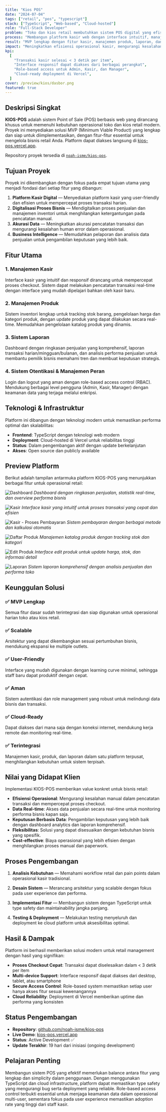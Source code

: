 ```yaml
---
title: "Kios POS"
date: "2024-07-04"
tags: ["retail", "pos", "typescript"]
stack: ["TypeScript", "Web-based", "Cloud-hosted"]
role: "Full-Stack Developer"
problem: "Toko dan kios retail membutuhkan sistem POS digital yang efisien dan mudah digunakan untuk menggantikan pencatatan manual."
process: "Membangun platform kasir web dengan interface intuitif, manajemen inventori, dan sistem pelaporan terintegrasi."
result: "MVP lengkap dengan fitur kasir, manajemen produk, laporan, dan sistem otentikasi role-based yang siap implementasi."
impact: "Meningkatkan efisiensi operasional kasir, mengurangi kesalahan manual, dan menyediakan akses data penjualan real-time."
kpi:
  [
    "Transaksi kasir selesai < 3 detik per item",
    "Interface responsif dapat diakses dari berbagai perangkat",
    "Role-based access untuk Admin, Kasir, dan Manager",
    "Cloud-ready deployment di Vercel",
  ]
cover: /preview/kios/dasbor.png
featured: true
---
```


## Deskripsi Singkat

**KIOS-POS** adalah sistem Point of Sale (POS) berbasis web yang dirancang khusus untuk memenuhi kebutuhan operasional toko dan kios retail modern. Proyek ini menyediakan solusi MVP (Minimum Viable Product) yang lengkap dan siap untuk diimplementasikan, dengan fitur-fitur essential untuk mengelola bisnis retail Anda. Platform dapat diakses langsung di [kios-pos.vercel.app](https://kios-pos.vercel.app).

Repository proyek tersedia di [`noah-isme/kios-pos`](https://github.com/noah-isme/kios-pos).

## Tujuan Proyek

Proyek ini dikembangkan dengan fokus pada empat tujuan utama yang menjadi fondasi dari setiap fitur yang dibangun:

1. **Platform Kasir Digital** — Menyediakan platform kasir yang user-friendly dan efisien untuk mempercepat proses transaksi harian.
2. **Digitalisasi Proses Bisnis** — Mendigitalkan proses penjualan dan manajemen inventori untuk menghilangkan ketergantungan pada pencatatan manual.
3. **Akurasi Data** — Meningkatkan akurasi pencatatan transaksi dan mengurangi kesalahan human error dalam operasional.
4. **Business Intelligence** — Memudahkan pelaporan dan analisis data penjualan untuk pengambilan keputusan yang lebih baik.

## Fitur Utama

### 1. Manajemen Kasir

Interface kasir yang intuitif dan responsif dirancang untuk mempercepat proses checkout. Sistem dapat melakukan pencatatan transaksi real-time dengan interface yang mudah dipelajari bahkan oleh kasir baru.

### 2. Manajemen Produk

Sistem inventori lengkap untuk tracking stok barang, pengelolaan harga dan kategori produk, dengan update produk yang dapat dilakukan secara real-time. Memudahkan pengelolaan katalog produk yang dinamis.

### 3. Sistem Laporan

Dashboard dengan ringkasan penjualan yang komprehensif, laporan transaksi harian/mingguan/bulanan, dan analisis performa penjualan untuk membantu pemilik bisnis memahami tren dan membuat keputusan strategis.

### 4. Sistem Otentikasi & Manajemen Peran

Login dan logout yang aman dengan role-based access control (RBAC). Mendukung berbagai level pengguna (Admin, Kasir, Manager) dengan keamanan data yang terjaga melalui enkripsi.

## Teknologi & Infrastruktur

Platform ini dibangun dengan teknologi modern untuk memastikan performa optimal dan skalabilitas:

- **Frontend**: TypeScript dengan teknologi web modern
- **Deployment**: Cloud-hosted di Vercel untuk reliabilitas tinggi
- **Status**: Dalam pengembangan aktif dengan update berkelanjutan
- **Akses**: Open source dan publicly available

## Preview Platform

Berikut adalah tampilan antarmuka platform KIOS-POS yang menunjukkan berbagai fitur untuk operasional retail:

![Dashboard](/preview/kios/dasbor.png)
_Dashboard dengan ringkasan penjualan, statistik real-time, dan overview performa bisnis_

![Kasir](/preview/kios/kasir.png)
_Interface kasir yang intuitif untuk proses transaksi yang cepat dan efisien_

![Kasir - Proses Pembayaran](/preview/kios/kasir%20bayar.png)
_Sistem pembayaran dengan berbagai metode dan kalkulasi otomatis_

![Daftar Produk](/preview/kios/list%20produk.png)
_Manajemen katalog produk dengan tracking stok dan kategori_

![Edit Produk](/preview/kios/edit%20produk.png)
_Interface edit produk untuk update harga, stok, dan informasi detail_

![Laporan](/preview/kios/laporan.png)
_Sistem laporan komprehensif dengan analisis penjualan dan performa toko_

## Keunggulan Solusi

### ✅ MVP Lengkap

Semua fitur dasar sudah terintegrasi dan siap digunakan untuk operasional harian toko atau kios retail.

### ✅ Scalable

Arsitektur yang dapat dikembangkan sesuai pertumbuhan bisnis, mendukung ekspansi ke multiple outlets.

### ✅ User-Friendly

Interface yang mudah digunakan dengan learning curve minimal, sehingga staff baru dapat produktif dengan cepat.

### ✅ Aman

Sistem autentikasi dan role management yang robust untuk melindungi data bisnis dan transaksi.

### ✅ Cloud-Ready

Dapat diakses dari mana saja dengan koneksi internet, mendukung kerja remote dan monitoring real-time.

### ✅ Terintegrasi

Manajemen kasir, produk, dan laporan dalam satu platform terpusat, menghilangkan kebutuhan untuk sistem terpisah.

## Nilai yang Didapat Klien

Implementasi KIOS-POS memberikan value konkret untuk bisnis retail:

- **Efisiensi Operasional**: Mengurangi kesalahan manual dalam pencatatan transaksi dan mempercepat proses checkout.
- **Data Real-time**: Akses data penjualan secara real-time untuk monitoring performa bisnis kapan saja.
- **Keputusan Berbasis Data**: Pengambilan keputusan yang lebih baik dengan dashboard analytics dan laporan komprehensif.
- **Fleksibilitas**: Solusi yang dapat disesuaikan dengan kebutuhan bisnis yang spesifik.
- **Cost-effective**: Biaya operasional yang lebih efisien dengan menghilangkan proses manual dan paperwork.

## Proses Pengembangan

1. **Analisis Kebutuhan** — Memahami workflow retail dan pain points dalam operasional kasir tradisional.

2. **Desain Sistem** — Merancang arsitektur yang scalable dengan fokus pada user experience dan performa.

3. **Implementasi Fitur** — Membangun sistem dengan TypeScript untuk type safety dan maintainability jangka panjang.

4. **Testing & Deployment** — Melakukan testing menyeluruh dan deployment ke cloud platform untuk aksesibilitas optimal.

## Hasil & Dampak

Platform ini berhasil memberikan solusi modern untuk retail management dengan hasil yang signifikan:

- **Proses Checkout Cepat**: Transaksi dapat diselesaikan dalam < 3 detik per item
- **Multi-device Support**: Interface responsif dapat diakses dari desktop, tablet, atau smartphone
- **Secure Access Control**: Role-based system memastikan setiap user hanya akses fitur sesuai kewenangannya
- **Cloud Reliability**: Deployment di Vercel memberikan uptime dan performa yang konsisten

## Status Pengembangan

- **Repository**: [github.com/noah-isme/kios-pos](https://github.com/noah-isme/kios-pos)
- **Live Demo**: [kios-pos.vercel.app](https://kios-pos.vercel.app)
- **Status**: Active Development ✅
- **Update Terakhir**: 19 hari dari inisiasi (ongoing development)

## Pelajaran Penting

Membangun sistem POS yang efektif memerlukan balance antara fitur yang lengkap dan simplicity dalam penggunaan. Dengan menggunakan TypeScript dan cloud infrastructure, platform dapat memastikan type safety yang mengurangi bug serta deployment yang reliable. Role-based access control terbukti essential untuk menjaga keamanan data dalam operasional multi-user, sementara fokus pada user experience memastikan adoption rate yang tinggi dari staff kasir.
